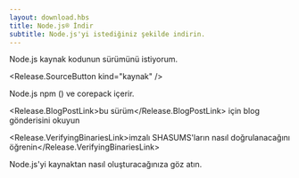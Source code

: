 ```yaml
---
layout: download.hbs
title: Node.js® İndir
subtitle: Node.js'yi istediğiniz şekilde indirin.
---
```


<section>
  Node.js kaynak kodunun <Release.VersionDropdown /> sürümünü istiyorum.

  <Release.SourceButton kind="kaynak" />
</section>

<section>
  Node.js <LinkWithArrow href="https://npmjs.com">npm</LinkWithArrow> (<Release.NpmVersion />) ve corepack içerir.

  <Release.BlogPostLink>bu sürüm</Release.BlogPostLink> için blog gönderisini okuyun

  <Release.VerifyingBinariesLink>imzalı SHASUMS'ların nasıl doğrulanacağını öğrenin</Release.VerifyingBinariesLink>

  <LinkWithArrow href="https://github.com/nodejs/node/blob/main/BUILDING.md#building-nodejs-on-supported-platforms">Node.js</LinkWithArrow>'yi kaynaktan nasıl oluşturacağınıza göz atın.
</section>
